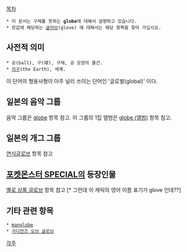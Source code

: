 [[목차]]

 * 이 문서는 구체를 뜻하는 '''globe'''에 대해서 설명하고 있습니다.
 * 장갑에 해당하는 [[글러브]](glove) 에 대해서는 해당 항목을 찾아 가십시오.

== 사전적 의미 ==
 * 공(ball), 구(球), 구체, 공 모양의 물건.
 * [[지구]](the Earth), 세계.

이 단어의 형용사형이 아주 널리 쓰이는 단어인 '글로벌(global)' 이다.

== 일본의 음악 그룹 ==
음악 그룹은 [[globe]] 항목 참고.
이 그룹의 1집 앨범은 [[globe (앨범)]] 항목 참고.

== 일본의 개그 그룹 ==
[[연식글로브]] 항목 참고

== [[포켓몬스터 SPECIAL]]의 등장인물 ==
[[옐로 상록 글로브]] 항목 참고 [* 그런데 이 캐릭의 영어 이름 표기가 glove 인데??]

== 기타 관련 항목 ==
 * [[manglobe]]
 * [[가디언즈 오브 글로브]]

[[각주]]
